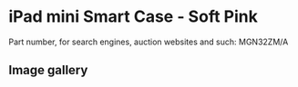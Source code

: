 # iPad mini Smart Case - Soft Pink

Part number, for search engines, auction websites and such: MGN32ZM/A

## Image gallery

<div style={{ width: "768px" }}>
  <GalleryComponent
    images={[
      {
        original: "/everysource/MGN32",
        thumbnail: "/everypreview/MGN32",
      },
      {
        original: "/everysource/MGN32_AV1_GOLD",
        thumbnail: "/everypreview/MGN32_AV1_GOLD",
      },
      {
        original: "/everysource/MGN32_AV1_SILVER",
        thumbnail: "/everypreview/MGN32_AV1_SILVER",
      },
      {
        original: "/everysource/MGN32_AV1_SPACE_GRAY",
        thumbnail: "/everypreview/MGN32_AV1_SPACE_GRAY",
      },
      {
        original: "/everysource/MGN32_AV2",
        thumbnail: "/everypreview/MGN32_AV2",
      },
      {
        original: "/everysource/MGN32_AV3",
        thumbnail: "/everypreview/MGN32_AV3",
      },
      {
        original: "/everysource/MGN32_AV4",
        thumbnail: "/everypreview/MGN32_AV4",
      },
      {
        original: "/everysource/MGN32_AV5",
        thumbnail: "/everypreview/MGN32_AV5",
      },
      {
        original: "/everysource/MGN32_AV6",
        thumbnail: "/everypreview/MGN32_AV6",
      }
    ]}
  />
</div>